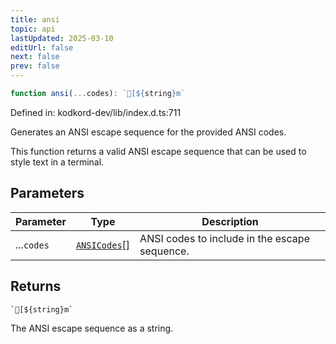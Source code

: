 ```yaml
---
title: ansi
topic: api
lastUpdated: 2025-03-10
editUrl: false
next: false
prev: false
---
```


```ts
function ansi(...codes): `[${string}m`
```

Defined in: kodkord-dev/lib/index.d.ts:711

Generates an ANSI escape sequence for the provided ANSI codes.

This function returns a valid ANSI escape sequence that can be used
to style text in a terminal.

## Parameters

| Parameter | Type | Description |
| ------ | ------ | ------ |
| ...`codes` | [`ANSICodes`](/api/core/dev/enumerations/ansicodes/)[] | ANSI codes to include in the escape sequence. |

## Returns

`` `[${string}m` ``

The ANSI escape sequence as a string.
